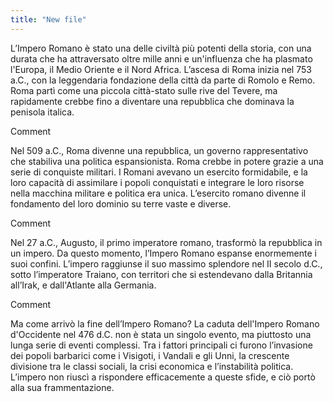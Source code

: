 ```yaml
---
title: "New file"
---
```




L’Impero Romano è stato una delle civiltà più potenti della storia, con una durata che ha attraversato oltre mille anni e un'influenza che ha plasmato l'Europa, il Medio Oriente e il Nord Africa. L’ascesa di Roma inizia nel 753 a.C., con la leggendaria fondazione della città da parte di Romolo e Remo. Roma partì come una piccola città-stato sulle rive del Tevere, ma rapidamente crebbe fino a diventare una repubblica che dominava la penisola italica.

Comment

Nel 509 a.C., Roma divenne una repubblica, un governo rappresentativo che stabiliva una politica espansionista. Roma crebbe in potere grazie a una serie di conquiste militari. I Romani avevano un esercito formidabile, e la loro capacità di assimilare i popoli conquistati e integrare le loro risorse nella macchina militare e politica era unica. L’esercito romano divenne il fondamento del loro dominio su terre vaste e diverse.

Comment

Nel 27 a.C., Augusto, il primo imperatore romano, trasformò la repubblica in un impero. Da questo momento, l’Impero Romano espanse enormemente i suoi confini. L’impero raggiunse il suo massimo splendore nel II secolo d.C., sotto l’imperatore Traiano, con territori che si estendevano dalla Britannia all’Irak, e dall'Atlante alla Germania.

Comment

Ma come arrivò la fine dell’Impero Romano? La caduta dell'Impero Romano d'Occidente nel 476 d.C. non è stata un singolo evento, ma piuttosto una lunga serie di eventi complessi. Tra i fattori principali ci furono l’invasione dei popoli barbarici come i Visigoti, i Vandali e gli Unni, la crescente divisione tra le classi sociali, la crisi economica e l’instabilità politica. L’impero non riuscì a rispondere efficacemente a queste sfide, e ciò portò alla sua frammentazione.